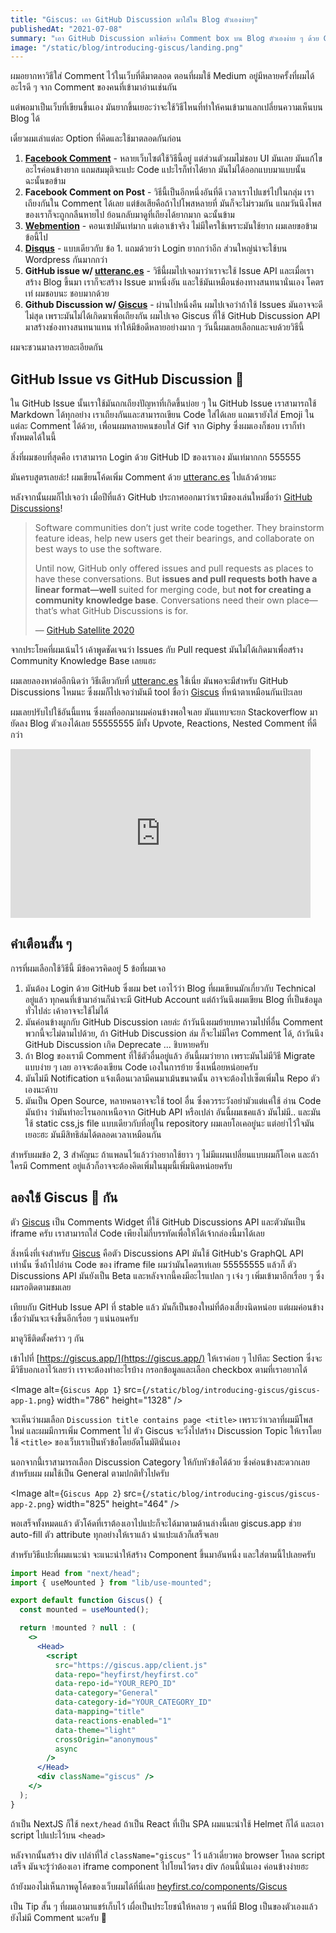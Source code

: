 ```yaml
---
title: "Giscus: เอา GitHub Discussion มาใส่ใน Blog ตัวเองง่ายๆ"
publishedAt: "2021-07-08"
summary: "เอา GitHub Discussion มาใช้สร้าง Comment box บน Blog ตัวเองง่าย ๆ ด้วย Giscus"
image: "/static/blog/introducing-giscus/landing.png"
---
```


ผมอยากหาวิธีใส่ Comment ไว้ในเว็บที่ดีมาตลอด ตอนที่ผมใช้ Medium อยู่มีหลายครั้งที่ผมได้อะไรดี ๆ จาก Comment ของคนที่เข้ามาอ่านเช่นกัน

แต่พอมาเป็นเว็บที่เขียนขึ้นเอง มันยากขึ้นเยอะว่าจะใช้วิธีไหนที่ทำให้คนเข้ามาแลกเปลี่ยนความเห็นบน Blog ได้

เดี๋ยวผมเล่าแต่ละ Option ที่คิดและใช้มาตลอดกันก่อน

1. **[Facebook Comment](https://developers.facebook.com/docs/plugins/comments/)** - หลายเว็บไซต์ใช้วิธีนี้อยู่ แต่ส่วนตัวผมไม่ชอบ UI มันเลย มันแก้ไขอะไรค่อนข้างยาก แถมสมมุติจะแปะ Code แปะไรก็ทำได้ยาก มันไม่ได้ออกแบบมาแบบนั้น ฉะนั้นขอข้าม
2. **Facebook Comment on Post** - วิธีนี้เป็นอีกหนึ่งอันที่ดี เวลาเราไปแชร์ไปในกลุ่ม เราเถียงกันใน Comment ได้เลย แต่ข้อเสียคือถ้าไปโพสหลายที่ มันก็จะไม่รวมกัน แถมวันนึงโพสของเราก็จะถูกกลืนหายไป ย้อนกลับมาดูที่เถียงได้ยากมาก ฉะนั้นข้าม
3. **[Webmention](https://www.w3.org/TR/webmention/)** - คอนเซปมันเท่มาก แต่เอาเข้าจริง ไม่มีใครใช้เพราะมันใช้ยาก ผมเลยขอข้ามข้อนี้ไป
4. **[Disqus](https://disqus.com/)** - แบบเดียวกับ ข้อ 1. แถมด้วยว่า Login ยากกว่าอีก ส่วนใหญ่น่าจะใช้บน Wordpress กันมากกว่า
5. **GitHub issue w/ [utteranc.es](https://utteranc.es/)** - วิธีนี้ผมไปเจอมาว่าเราจะใช้ Issue API และเมื่อเราสร้าง Blog ขึ้นมา เราก็จะสร้าง Issue มาหนึ่งอัน และใช้มันเหมือนช่องทางสนทนานั่นเอง โคตรเท่ ผมชอบนะ ชอบมากด้วย
6. **Github Discussion w/ [Giscus](https://giscus.app/)** - ผ่านไปหนึ่งคืน ผมไปเจอว่าถ้าใช้ Issues มันอาจจะดีไม่สุด เพราะมันไม่ได้เกิดมาเพื่อเถียงกัน ผมไปเจอ Giscus ที่ใช้ GitHub Discussion API มาสร้างช่องทางสนทนาแทน ทำให้มีข้อดีหลายอย่างมาก ๆ วันนี้ผมเลยเลือกและจบด้วยวิธีนี้

ผมจะชวนมาลงรายละเอียดกัน

## GitHub Issue vs GitHub Discussion 💬

ใน GitHub Issue นั้นเราใช้มันถกเถียงปัญหาที่เกิดขึ้นบ่อย ๆ ใน GitHub Issue เราสามารถใช้ Markdown ได้ทุกอย่าง เราเถียงกันและสามารถเขียน Code ใส่ได้เลย แถมเรายังใส่ Emoji ในแต่ละ Comment ได้ด้วย, เพื่อนผมหลายคนชอบใส่ Gif จาก ​Giphy ซึ่งผมเองก็ชอบ
เราก็ทำทั้งหมดได้ในนี้

สิ่งที่ผมชอบที่สุดคือ เราสามารถ Login ด้วย GitHub ID ของเราเอง มันเท่มากกก 555555

มันครบสูตรเลยล่ะ! ผมเขียนโค้ดเพิ่ม Comment ด้วย [utteranc.es](https://utteranc.es/) ไปแล้วด้วยนะ

หลังจากนั้นผมก็ไปเจอว่า เมื่อปีที่แล้ว GitHub ประกาศออกมาว่าเรามีของเล่นใหม่ชื่อว่า [GitHub Discussions](https://docs.github.com/en/discussions)!

> Software communities don’t just write code together.
> They brainstorm feature ideas, help new users get their bearings,
> and collaborate on best ways to use the software.
>
> Until now, GitHub only offered issues and pull requests as places
> to have these conversations. But **issues and pull requests both have a linear format—well**
> suited for merging code, but **not for creating a community knowledge base**.
> Conversations need their own place—that’s what GitHub Discussions is for.
>
> — [GitHub Satellite 2020](https://github.blog/2020-05-06-new-from-satellite-2020-github-codespaces-github-discussions-securing-code-in-private-repositories-and-more/)

จากประโยคที่ผมเน้นไว้ เค้าพูดชัดเจนว่า Issues กับ Pull request มันไม่ได้เกิดมาเพื่อสร้าง Community Knowledge Base เลยแฮะ

ผมเลยลองหาต่ออีกนิดว่า วิธีเดียวกับที่ [utteranc.es](https://utteranc.es/) ใช้เนี่ย มันพอจะมีสำหรับ GitHub Discussions ไหมนะ ซึ่งผมก็ไปเจอว่ามันมี tool ชื่อว่า [Giscus](https://giscus.app/) ที่หน้าตาเหมือนกันเป้ะเลย

ผมเลยปรับไปใช้อันนี้แทน ซึ่งผลที่ออกมาผมค่อนข้างพอใจเลย มันแทบจะยก Stackoverflow มายัดลง Blog ตัวเองได้เลย 55555555 มีทั้ง Upvote, Reactions, Nested Comment ที่ดีกว่า

<iframe
  src="https://giphy.com/embed/3o7TKFQP0neFtyfxtK"
  width="480"
  height="270"
  frameBorder="0"
  className="giphy-embed mx-auto w-full"
  allowFullScreen
></iframe>

## คำเตือนสั้น ๆ

การที่ผมเลือกใช้วิธีนี้ มีข้อควรคิดอยู่ 5 ข้อที่ผมเจอ

1. มันต้อง Login ด้วย GitHub ซึ่งผม ​bet เอาไว้ว่า Blog ที่ผมเขียนมักเกี่ยวกับ Technical อยู่แล้ว ทุกคนที่เข้ามาอ่านก็น่าจะมี GitHub Account แต่ถ้าวันนึงผมเขียน Blog ที่เป็นข้อมูลทั่วไปล่ะ เค้าอาจจะใช้ไม่ได้
2. มันค่อนข้างผูกกับ GitHub Discussion เลยล่ะ ถ้าวันนึงผมย้ายบทความไปที่อื่น Comment พวกนี้จะไม่ตามไปด้วย, ถ้า GitHub Discussion ล่ม ก็จะไม่มีใคร Comment ได้, ถ้าวันนึง GitHub Discussion เกิด Deprecate ... ชิบหายครับ
3. ถ้า Blog ของเรามี Comment ที่ใช้ตัวอื่นอยู่แล้ว อันนี้ผมว่ายาก เพราะมันไม่มีวิธี Migrate แบบง่าย ๆ เลย อาจจะต้องเขียน Code เองในการย้าย ซึ่งเหนื่อยหน่อยครับ
4. มันไม่มี Notification แจ้งเตือนเวลามีคนมาเม้นขนาดนั้น อาจจะต้องไปเซ็ตเพิ่มใน Repo ตัวเองนะค้าบ
5. มันเป็น ​Open Source, หลายคนอาจจะใช้ tool อื่น ซึ่งควรระวังอย่ามัวแต่แค่ใช้ อ่าน Code มันบ้าง ว่ามันทำอะไรนอกเหนือจาก ​GitHub API หรือเปล่า อันนี้ผมเชคแล้ว มันไม่มี.. และมันใช้ static css,js file แบบเดียวกับที่อยู่ใน repository ผมเลยโอเคอยู่นะ แต่อย่าไว้ใจมันเยอะฮะ มันมีสิทธิล่มได้ตลอดเวลาเหมือนกัน

สำหรับผมข้อ 2, 3 สำคัญนะ ถ้าแพลนไว้แล้วว่าอยากใช้ยาว ๆ ไม่มีแผนเปลี่ยนแบบผมก็โอเค และถ้าใครมี Comment อยู่แล้วก็อาจจะต้องคิดเพิ่มในมุมนี้เพิ่มนิดหน่อยครับ

## ลองใช้ Giscus 💎 กัน

ตัว [Giscus](https://giscus.app/) เป็น Comments Widget ที่ใช้ GitHub Discussions API และตัวมันเป็น ​iframe ครับ เราสามารถใส่ Code เพียงไม่กี่บรรทัดเพื่อให้ได้เจ้ากล่องนี้มาได้เลย

สิ่งหนึ่งที่เจ๋งสำหรับ [Giscus](https://giscus.app/) คือตัว Discussions API มันใช้ GitHub's GraphQL API เท่านั้น ซึ่งถ้าไปอ่าน Code ของ iframe file ผมว่ามันโคตรเท่เลย 55555555
แล้วก็ ตัว Discussions API มันยังเป็น Beta และหลังจากนี้คงมีอะไรแปลก ๆ เจ๋ง ๆ เพิ่มเข้ามาอีกเรื่อย ๆ ซึ่งผมรอติดตามชมเลย

เทียบกับ GitHub Issue API ที่ stable แล้ว มันก็เป็นของใหม่ที่ต้องเสี่ยงนิดหน่อย แต่ผมค่อนข้างเชื่อว่ามันจะเจ๋งขึ้นอีกเรื่อย ๆ แน่นอนครับ

มาดูวิธีติดตั้งคร่าว ๆ กัน

เข้าไปที่ [https://giscus.app/](https://giscus.app/) ให้เราค่อย ๆ ไปทีละ Section ซึ่งจะมีวิธีบอกเอาไว้เลยว่า เราจะต้องทำอะไรบ้าง กรอกข้อมูลและเลือก checkbox ตามที่เราอยากได้

<Image
  alt={`Giscus App 1`}
  src={`/static/blog/introducing-giscus/giscus-app-1.png`}
  width="786"
  height="1328"
/>

จะเห็นว่าผมเลือก `Discussion title contains page <title>` เพราะว่าเวลาที่ผมมีโพสใหม่ และผมมีการเพิ่ม Comment ไป ตัว Giscus จะวิ่งไปสร้าง Discussion Topic ให้เราโดยใช้ `<title>` ของเว็บเราเป็นหัวข้อโดยอัตโนมัตินั่นเอง

นอกจากนี้่เราสามารถเลือก Discussion Category ให้กับหัวข้อได้ด้วย ซึ่งค่อนข้างสะดวกเลย สำหรับผม ผมใช้เป็น General ตามปกติทั่วไปครับ

<Image
  alt={`Giscus App 2`}
  src={`/static/blog/introducing-giscus/giscus-app-2.png`}
  width="825"
  height="464"
/>

พอเสร็จทั้งหมดแล้ว ตัวโค้ดที่เราต้องเอาไปแปะก็จะได้มาตามด้านล่างนี้เลย giscus.app ช่วย auto-fill ตัว attribute ทุกอย่างให้เราแล้ว นำแปะแล้วก็เสร็จเลย

สำหรับวิธีแปะที่ผมแนะนำ จะแนะนำให้สร้าง Component ขึ้นมาอันหนึ่ง และใส่ตามนี้ไปเลยครับ

```jsx
import Head from "next/head";
import { useMounted } from "lib/use-mounted";

export default function Giscus() {
  const mounted = useMounted();

  return !mounted ? null : (
    <>
      <Head>
        <script
          src="https://giscus.app/client.js"
          data-repo="heyfirst/heyfirst.co"
          data-repo-id="YOUR_REPO_ID"
          data-category="General"
          data-category-id="YOUR_CATEGORY_ID"
          data-mapping="title"
          data-reactions-enabled="1"
          data-theme="light"
          crossOrigin="anonymous"
          async
        />
      </Head>
      <div className="giscus" />
    </>
  );
}
```

ถ้าเป็น ​NextJS ก็ใช้ `next/head` ถ้าเป็น React ที่เป็น SPA ผมแนะนำใช้ ​Helmet ก็ได้ และเอา script ไปแปะไว้บน `<head>`

หลังจากนั้นสร้าง ​div เปล่าที่ใส่ `className="giscus"` ไว้ แล้วเดี๋ยวพอ browser โหลด script เสร็จ มันจะรู้ว่าต้องเอา iframe component ไปโยนไว้ตรง ​div ก้อนนี้นั่นเอง ค่อนข้างง่ายฮะ

ถ้ายังมองไม่เห็นภาพดูโค้ดของเว็บผมได้ที่นี่เลย [heyfirst.co/components/Giscus](https://github.com/heyfirst/heyfirst.co/blob/main/components/Giscus.tsx)

เป็น Tip สั้น ๆ ที่ผมเอามาแชร์เก็บไว้ เผื่อเป็นประโยชน์ให้หลาย ๆ คนที่มี Blog เป็นของตัวเองแล้วยังไม่มี Comment นะครับ 💪
